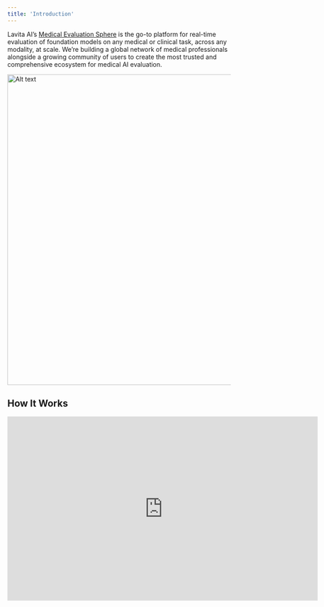 ```yaml
---
title: 'Introduction'
---
```


Lavita AI’s [Medical Evaluation Sphere](https://assist.lavita.ai/evaluation) is the go-to platform for real-time evaluation of foundation models on any medical or clinical task, across any modality, at scale. We’re building a global network of medical professionals alongside a growing community of users to create the most trusted and comprehensive ecosystem for medical AI evaluation.

<Frame caption="Lavita AI’s Medical Evaluation Sphere">
  <img width="700" alt="Alt text" src="/images/eval-sphere-1.png" />
</Frame>

## How It Works

<Frame caption="Lavita AI’s Medical Evaluation Sphere">
  <iframe width="700" height="415" src="https://www.youtube.com/watch?v=TLL_xm2TfJg&ab_channel=LavitaAI" title="Lavita AI’s Medical Evaluation Sphere" frameborder="0" allow="accelerometer; autoplay; clipboard-write; encrypted-media; gyroscope; picture-in-picture" allowfullscreen />
</Frame>

On the Medical Evaluation Sphere, users can chat with two foundation models and compare their performances. Everything starts with asking a question. Users can engage in either a **single-turn** or **multi-turn** conversation, then compare the responses from both models and vote on one of the following:

1. **Model A is better**

2. **Model B is better**

3. **It’s a tie** (both models performed well)

4. **Neither** (neither model provided a good response)

<Frame caption="Comparing model outputs and voting for the preferred response">
  <img width="700" alt="Model comparison voting interface" src="/images/eval-sphere-2.png" />
</Frame>

There are two modes of conversation on the Evaluation Sphere. By default, the models remain **anonymous** to ensure an objective comparison. However, users can choose to uncheck the **“Anonymous Battle”** option and manually select which models to compare—this is called a **non-anonymous battle**. In **anonymous battle mode**, after submitting a vote, the model names will be revealed.

<Note>When reporting results on our **leaderboard**, we only consider votes from anonymous battles. Additionally, while users can ask any type of question, we filter out votes on **non-medical or non-clinical** conversations when aggregating results. Therefore, we encourage users to focus on **medical questions**, as votes on non-medical topics will not be counted.</Note>

<Frame caption="Revealing model names after submitting the vote">
  <img width="700" alt="Model names revealed post-vote" src="/images/eval-sphere-3.png" />
</Frame>